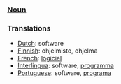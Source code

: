 ===[[Noun]]===

===Translations===
*[[Dutch]]: software
*[[Finnish]]: ohjelmisto, ohjelma
*[[French]]: [[logiciel]]
*[[Interlingua]]: software, [[programma]]
*[[Portuguese]]: software, [[programa]]